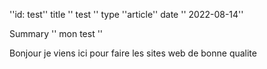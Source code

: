 ''id: test''
title '' test ''
type ''article''
date '' 2022-08-14''


Summary '' mon test ''

Bonjour je viens ici pour faire les sites web de bonne qualite
